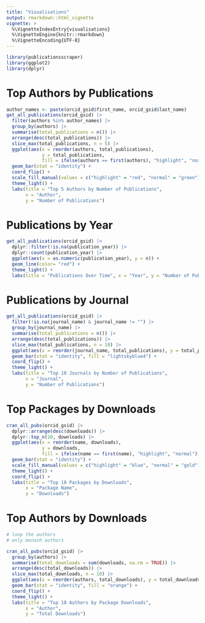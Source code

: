 ```yaml
---
title: "Visualisations"
output: rmarkdown::html_vignette
vignette: >
  %\VignetteIndexEntry{visualisations}
  %\VignetteEngine{knitr::rmarkdown}
  %\VignetteEncoding{UTF-8}
---
```


```r
library(publicationsscraper)
library(ggplot2)
library(dplyr)
```


# Top Authors by Publications
```r
author_names <- paste(orcid_gsid$first_name, orcid_gsid$last_name)
get_all_publications(orcid_gsid) |> 
  filter(authors %in% author_names) |>  
  group_by(authors) |>  
  summarise(total_publications = n()) |>  
  arrange(desc(total_publications)) |>  
  slice_max(total_publications, n = 5) |>  
  ggplot(aes(x = reorder(authors, total_publications), 
             y = total_publications, 
             fill = ifelse(authors == first(authors), "highlight", "normal"))) + 
  geom_bar(stat = "identity") +
  coord_flip() +
  scale_fill_manual(values = c("highlight" = "red", "normal" = "green"), guide = FALSE) +  
  theme_light() +
  labs(title = "Top 5 Authors by Number of Publications",
       x = "Author",
       y = "Number of Publications")
```

# Publications by Year 
```r
get_all_publications(orcid_gsid) |>
  dplyr::filter(!is.na(publication_year)) |>
  dplyr::count(publication_year) |>
  ggplot(aes(x = as.numeric(publication_year), y = n)) +  
  geom_line(color= "red") +
  theme_light() +
  labs(title = "Publications Over Time", x = "Year", y = "Number of Publications")
```

# Publications by Journal
```r
get_all_publications(orcid_gsid) |> 
  filter(!is.na(journal_name) & journal_name != "") |> 
  group_by(journal_name) |> 
  summarise(total_publications = n()) |> 
  arrange(desc(total_publications)) |> 
  slice_max(total_publications, n = 10) |>  
  ggplot(aes(x = reorder(journal_name, total_publications), y = total_publications))  +
  geom_bar(stat = "identity", fill = "lightskyblue4") +
  coord_flip() +
  theme_light() +
  labs(title = "Top 10 Journals by Number of Publications",
       x = "Journal",
       y = "Number of Publications")
```


# Top Packages by Downloads 
```r
cran_all_pubs(orcid_gsid) |> 
  dplyr::arrange(desc(downloads)) |> 
  dplyr::top_n(10, downloads) |> 
  ggplot(aes(x = reorder(name, downloads), 
             y = downloads, 
             fill = ifelse(name == first(name), "highlight", "normal"))) +  
  geom_bar(stat = "identity") + 
  scale_fill_manual(values = c("highlight" = "blue", "normal" = "gold"), guide = FALSE) +  
  theme_light() + 
  coord_flip() + 
  labs(title = "Top 10 Packages by Downloads", 
       x = "Package Name", 
       y = "Downloads")
```

# Top Authors by Downloads

```r
# loop the authors
# only monash authors

cran_all_pubs(orcid_gsid) |> 
  group_by(authors) |> 
  summarise(total_downloads = sum(downloads, na.rm = TRUE)) |> 
  arrange(desc(total_downloads)) |> 
  slice_max(total_downloads, n = 10) |> 
  ggplot(aes(x = reorder(authors, total_downloads), y = total_downloads)) +
  geom_bar(stat = "identity", fill = "orange") +
  coord_flip() +
  theme_light() +
  labs(title = "Top 10 Authors by Package Downloads",
       x = "Author",
       y = "Total Downloads")
```








